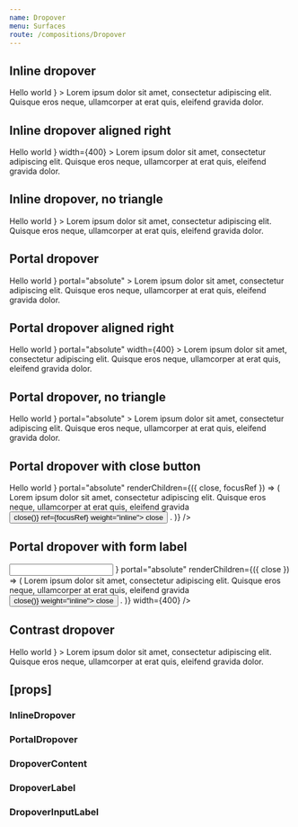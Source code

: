 ```yaml
---
name: Dropover
menu: Surfaces
route: /compositions/Dropover
---
```



<PageTitle src="compositions/Dropover" title="Dropover" />

## Inline dropover

<Playground>
  <ThemeWrapper>
    <InlineDropover
      focusable
      label={
        <DropoverLabel>
          <Typography color="primary" size="large" variants="line-height-normal" weight="bold">
            Hello world
          </Typography>
        </DropoverLabel>
      }
    >
      <DropoverContent>
        <Typography size="medium" variants="line-height-comfy">
          Lorem ipsum dolor sit amet, consectetur adipiscing elit. Quisque eros neque, ullamcorper at erat quis,
          eleifend gravida <Link href="#">dolor</Link>.
        </Typography>
      </DropoverContent>
    </InlineDropover>
  </ThemeWrapper>
</Playground>

## Inline dropover aligned right

<Playground>
  <ThemeWrapper>
    <InlineDropover
      focusable
      align="right"
      label={
        <DropoverLabel>
          <Typography color="primary" size="large" variants="line-height-normal" weight="bold">
            Hello world
          </Typography>
        </DropoverLabel>
      }
      width={400}
    >
      <DropoverContent>
        <Typography size="medium" variants="line-height-comfy">
          Lorem ipsum dolor sit amet, consectetur adipiscing elit. Quisque eros neque, ullamcorper at erat quis,
          eleifend gravida <Link href="#">dolor</Link>.
        </Typography>
      </DropoverContent>
    </InlineDropover>
  </ThemeWrapper>
</Playground>

## Inline dropover, no triangle

<Playground>
  <ThemeWrapper>
    <InlineDropover
      focusable
      label={
        <DropoverLabel noTriangle>
          <Typography color="primary" size="large" variants="line-height-normal" weight="bold">
            Hello world
          </Typography>
        </DropoverLabel>
      }
    >
      <DropoverContent>
        <Typography size="medium" variants="line-height-comfy">
          Lorem ipsum dolor sit amet, consectetur adipiscing elit. Quisque eros neque, ullamcorper at erat quis,
          eleifend gravida <Link href="#">dolor</Link>.
        </Typography>
      </DropoverContent>
    </InlineDropover>
  </ThemeWrapper>
</Playground>

## Portal dropover

<Playground>
  <ThemeWrapper>
    <PortalDropover
      label={
        <DropoverLabel>
          <Typography color="primary" size="large" variants="line-height-normal" weight="bold">
            Hello world
          </Typography>
        </DropoverLabel>
      }
      portal="absolute"
    >
      <DropoverContent>
        <Typography size="medium" variants="line-height-comfy">
          Lorem ipsum dolor sit amet, consectetur adipiscing elit. Quisque eros neque, ullamcorper at erat quis,
          eleifend gravida dolor.
        </Typography>
      </DropoverContent>
    </PortalDropover>
  </ThemeWrapper>
</Playground>

## Portal dropover aligned right

<Playground>
  <ThemeWrapper>
    <PortalDropover
      align="right"
      label={
        <DropoverLabel>
          <Typography color="primary" size="large" variants="line-height-normal" weight="bold">
            Hello world
          </Typography>
        </DropoverLabel>
      }
      portal="absolute"
      width={400}
    >
      <DropoverContent>
        <Typography size="medium" variants="line-height-comfy">
          Lorem ipsum dolor sit amet, consectetur adipiscing elit. Quisque eros neque, ullamcorper at erat quis,
          eleifend gravida dolor.
        </Typography>
      </DropoverContent>
    </PortalDropover>
  </ThemeWrapper>
</Playground>

## Portal dropover, no triangle

<Playground>
  <ThemeWrapper>
    <PortalDropover
      label={
        <DropoverLabel noTriangle>
          <Typography color="primary" size="large" variants="line-height-normal" weight="bold">
            Hello world
          </Typography>
        </DropoverLabel>
      }
      portal="absolute"
    >
      <DropoverContent>
        <Typography size="medium" variants="line-height-comfy">
          Lorem ipsum dolor sit amet, consectetur adipiscing elit. Quisque eros neque, ullamcorper at erat quis,
          eleifend gravida dolor.
        </Typography>
      </DropoverContent>
    </PortalDropover>
  </ThemeWrapper>
</Playground>

## Portal dropover with close button

<Playground>
  <ThemeWrapper>
    <PortalDropover
      focusable
      label={
        <DropoverLabel>
          <Typography color="primary" size="large" variants="line-height-normal" weight="bold">
            Hello world
          </Typography>
        </DropoverLabel>
      }
      portal="absolute"
      renderChildren={({ close, focusRef }) => (
        <DropoverContent>
          <Typography size="medium" variants="line-height-comfy">
            Lorem ipsum dolor sit amet, consectetur adipiscing elit. Quisque eros neque, ullamcorper at erat quis,
            eleifend gravida
            <Typography variants="space-before">
              <Button color="primary" onClick={() => close()} ref={focusRef} weight="inline">
                close
              </Button>
            </Typography>.
          </Typography>
        </DropoverContent>
      )}
    />
  </ThemeWrapper>
</Playground>

## Portal dropover with form label

<Playground>
  <ThemeWrapper>
    <PortalDropover
      passiveLabel
      align="right"
      label={
        <DropoverInputLabel>
          <input type="text" />
        </DropoverInputLabel>
      }
      portal="absolute"
      renderChildren={({ close }) => (
        <DropoverContent>
          <Typography size="medium" variants="line-height-comfy">
            Lorem ipsum dolor sit amet, consectetur adipiscing elit. Quisque eros neque, ullamcorper at erat quis,
            eleifend gravida
            <Typography variants="space-before">
              <Button color="primary" onClick={() => close()} weight="inline">
                close
              </Button>
            </Typography>.
          </Typography>
        </DropoverContent>
      )}
      width={400}
    />
  </ThemeWrapper>
</Playground>

## Contrast dropover

<Playground>
  <ThemeWrapper contrast>
    <InlineDropover
      label={
        <DropoverLabel contrast>
          <Typography color="contrast" size="medium" variants="line-height-comfy" weight="bold">
            Hello world
          </Typography>
        </DropoverLabel>
      }
    >
      <DropoverContent contrast>
        <Typography size="medium" variants="line-height-comfy">
          Lorem ipsum dolor sit amet, consectetur adipiscing elit. Quisque eros neque, ullamcorper at erat quis,
          eleifend gravida dolor.
        </Typography>
      </DropoverContent>
    </InlineDropover>
  </ThemeWrapper>
</Playground>

## \[props\]

### InlineDropover

<Props of={InlineDropover} />

### PortalDropover

<Props of={PortalDropover} />

### DropoverContent

<Props of={DropoverContent} />

### DropoverLabel

<Props of={DropoverLabel} />

### DropoverInputLabel

<Props of={DropoverInputLabel} />
